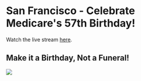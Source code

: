 
<Layout pageTitle="San Francisco, CA" activeHeaderLink="March">

# San Francisco - Celebrate Medicare's 57th Birthday!

Watch the live stream <a href='facebook.com/seniorandDisabilityAction/' target='_blank'>here</a>.

<h2>Make it a Birthday, Not a Funeral!</h2>
<div className='row'>
  <img src={SanFranciscoMarch}/>
</div>

</Layout>

